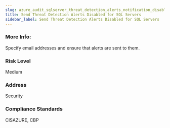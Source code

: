 ```yaml
---
slug: azure_audit_sqlserver_threat_detection_alerts_notification_disabled
title: Send Threat Detection Alerts Disabled for SQL Servers
sidebar_label: Send Threat Detection Alerts Disabled for SQL Servers
---
```


### More Info:

Specify email addresses and ensure that alerts are sent to them.

### Risk Level

Medium

### Address

Security

### Compliance Standards

CISAZURE, CBP

